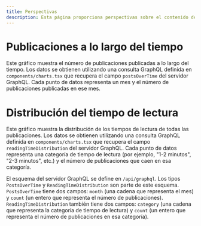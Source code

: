 ```yaml
---
title: Perspectivas
description: Esta página proporciona perspectivas sobre el contenido del blog. Incluye gráficos que visualizan el número de publicaciones a lo largo del tiempo y la distribución de los tiempos de lectura de todas las publicaciones.
---
```


# Publicaciones a lo largo del tiempo

Este gráfico muestra el número de publicaciones publicadas a lo largo del tiempo. Los datos se obtienen utilizando una consulta GraphQL definida en `components/charts.tsx` que recupera el campo `postsOverTime` del servidor GraphQL. Cada punto de datos representa un mes y el número de publicaciones publicadas en ese mes.

<PostsOverTimeChart />

# Distribución del tiempo de lectura

Este gráfico muestra la distribución de los tiempos de lectura de todas las publicaciones. Los datos se obtienen utilizando una consulta GraphQL definida en `components/charts.tsx` que recupera el campo `readingTimeDistribution` del servidor GraphQL. Cada punto de datos representa una categoría de tiempo de lectura (por ejemplo, "1-2 minutos", "2-3 minutos", etc.) y el número de publicaciones que caen en esa categoría.

<ReadingTimeDistributionChart />

El esquema del servidor GraphQL se define en `/api/graphql`. Los tipos `PostsOverTime` y `ReadingTimeDistribution` son parte de este esquema. `PostsOverTime` tiene dos campos: `month` (una cadena que representa el mes) y `count` (un entero que representa el número de publicaciones). `ReadingTimeDistribution` también tiene dos campos: `category` (una cadena que representa la categoría de tiempo de lectura) y `count` (un entero que representa el número de publicaciones en esa categoría).

